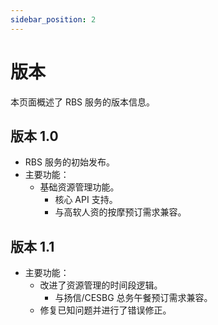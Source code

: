 ```yaml
---
sidebar_position: 2
---
```


# 版本

本页面概述了 RBS 服务的版本信息。

## 版本 1.0

- RBS 服务的初始发布。
- 主要功能：
  - 基础资源管理功能。
    - 核心 API 支持。
    - 与高软人资的按摩预订需求兼容。

## 版本 1.1

- 主要功能：
  - 改进了资源管理的时间段逻辑。
    - 与扬信/CESBG 总务午餐预订需求兼容。
  - 修复已知问题并进行了错误修正。
